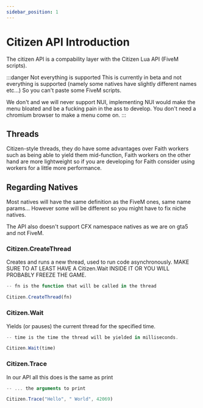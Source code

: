 ```yaml
---
sidebar_position: 1
---
```


# Citizen API Introduction

The citizen API is a compability layer with the Citizen Lua API (FiveM scripts).

:::danger Not everything is supported
This is currently in beta and not everything is supported (namely some natives have slightly different names etc...) So you can't paste some FiveM scripts.

We don't and we will never support NUI, implementing NUI would make the menu bloated and be a fucking pain in the ass to develop. You don't need a chromium browser to make a menu come on.
:::

## Threads
Citizen-style threads, they do have some advantages over Faith workers such as being able to yield them mid-function, Faith workers on the other hand are more lightweight so if you are developing for Faith consider using workers for a little more performance.

## Regarding Natives
Most natives will have the same definition as the FiveM ones, same name params...
However some will be different so you might have to fix niche natives.

The API also doesn't support CFX  namespace natives as we are on gta5 and not FiveM.

### Citizen.CreateThread
Creates and runs a new thread, used to run code asynchronously. MAKE SURE TO AT LEAST HAVE A Citizen.Wait INSIDE IT OR YOU WILL PROBABLY FREEZE THE GAME.

```jsx title="CreateThread Example"
-- fn is the function that will be called in the thread

Citizen.CreateThread(fn)
```

### Citizen.Wait
Yields (or pauses) the current thread for the specified time.

```jsx title="Wait Example"
-- time is the time the thread will be yielded in milliseconds.

Citizen.Wait(time)
```

### Citizen.Trace
In our API all this does is the same as print

```jsx title="CreateThread Example"
-- ... the arguments to print

Citizen.Trace("Hello", " World", 42069)
```